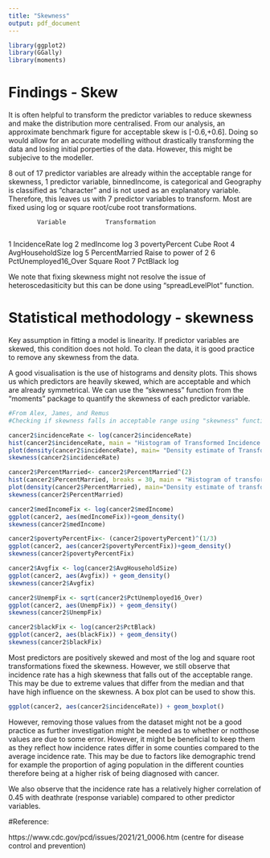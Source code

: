 ```yaml
---
title: "Skewness"
output: pdf_document
---
```

```r
library(ggplot2)
library(GGally)
library(moments)
```

# Findings - Skew

It is often helpful to transform the predictor variables to reduce skewness and make the distribution more centralised. 
From our analysis, an approximate benchmark figure for acceptable skew is [-0.6,+0.6]. 
Doing so would allow for an accurate modelling without drastically transforming the data and losing initial porperties of the data. However, this might be subjecive to the modeller. 

8 out of 17 predictor variables are already within the acceptable range for skewness, 1 predictor variable, binnedIncome, is categorical and Geography is classified as "character" and is not used as an explanatory variable. 
Therefore, this leaves us with 7 predictor variables to transform. Most are fixed using log or square root/cube root transformations.

            Variable           Transformation
            
1        IncidenceRate                 log
2            medIncome                 log
3       povertyPercent           Cube Root
4     AvgHouseholdSize                 log
5       PercentMarried Raise to power of 2
6 PctUnemployed16_Over         Square Root
7             PctBlack                 log

We note that fixing skewness might not resolve the issue of heteroscedasiticity but this can be done using "spreadLevelPlot" function.

# Statistical methodology - skewness

Key assumption in fitting a model is linearity. If predictor variables are skewed, this condition does not hold. To clean the data, it is good practice to remove any skewness from the data. 

A good visualisation is the use of histograms and density plots. This shows us which predictors are heavily skewed, which are acceptable and which are already symmetrical. We can use the "skewness" function from the "moments" package to quantify the skewness of each predictor variable. 

```r
#From Alex, James, and Remus 
#Checking if skewness falls in acceptable range using "skewness" function

cancer2$incidenceRate <- log(cancer2$incidenceRate)
hist(cancer2$incidenceRate, main = "Histogram of Transformed Incidence Rate")
plot(density(cancer2$incidenceRate), main= "Density estimate of Transformed Incidence Rate")
skewness(cancer2$incidenceRate) 

cancer2$PercentMarried<- cancer2$PercentMarried^(2)
hist(cancer2$PercentMarried, breaks = 30, main = "Histogram of transformed Percent Married")
plot(density(cancer2$PercentMarried), main="Density estimate of transformed Percent Married")
skewness(cancer2$PercentMarried)

cancer2$medIncomeFix <- log(cancer2$medIncome)
ggplot(cancer2, aes(medIncomeFix))+geom_density()
skewness(cancer2$medIncome)

cancer2$povertyPercentFix<- (cancer2$povertyPercent)^(1/3)
ggplot(cancer2, aes(cancer2$povertyPercentFix))+geom_density()
skewness(cancer2$povertyPercentFix)

cancer2$Avgfix <- log(cancer2$AvgHouseholdSize)
ggplot(cancer2, aes(Avgfix)) + geom_density()
skewness(cancer2$Avgfix)

cancer2$UnempFix <- sqrt(cancer2$PctUnemployed16_Over)
ggplot(cancer2, aes(UnempFix)) + geom_density()
skewness(cancer2$UnempFix)

cancer2$blackFix <- log(cancer2$PctBlack)
ggplot(cancer2, aes(blackFix)) + geom_density()
skewness(cancer2$blackFix)

```

Most predictors are positively skewed and most of the log and square root transformations fixed the skewness. However, we still observe that incidence rate has a high skewness that falls out of the acceptable range. This may be due to extreme values that differ from the median and that have high influence on the skewness. A box plot can be used to show this. 

```r
ggplot(cancer2, aes(cancer2$incidenceRate)) + geom_boxplot()
```

However, removing those values from the dataset might not be a good practice as further investigation might be needed as to whether or notthose values are due to some error. However, it might be beneficial to keep them as they reflect how incidence rates differ in some counties compared to the average incidence rate. This may be due to factors like demographic trend for example the proportion of aging population in the different counties therefore being at a higher risk of being diagnosed with cancer. 

We also observe that the incidence rate has a relatively higher correlation of 0.45 with deathrate (response variable) compared to other predictor variables. 

#Reference: 

https://www.cdc.gov/pcd/issues/2021/21_0006.htm (centre for disease control and prevention) 










